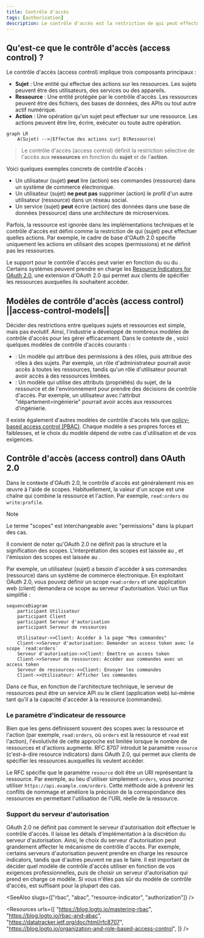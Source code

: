 ```yaml
---
title: Contrôle d'accès
tags: [authorization]
description: Le contrôle d'accès est la restriction de qui peut effectuer quelles actions sur certaines ressources dans un système. C'est un mécanisme de sécurité fondamental pour définir et appliquer les politiques d'accès.
---
```


## Qu'est-ce que le contrôle d'accès (access control) ?

Le contrôle d'accès (access control) implique trois composants principaux :

- **Sujet** : Une entité qui effectue des actions sur les ressources. Les sujets peuvent être des utilisateurs, des services ou des appareils.
- **Ressource** : Une entité protégée par le contrôle d'accès. Les ressources peuvent être des fichiers, des bases de données, des APIs ou tout autre actif numérique.
- **Action** : Une opération qu'un sujet peut effectuer sur une ressource. Les actions peuvent être lire, écrire, exécuter ou toute autre opération.

```mermaid
graph LR
    A(Sujet) -->|Effectue des actions sur| B(Ressource)
```

> Le contrôle d'accès (access control) définit la restriction sélective de l'accès aux **ressources** en fonction du **sujet** et de l'**action**.

Voici quelques exemples concrets de contrôle d'accès :

- Un utilisateur (sujet) **peut** lire (action) ses commandes (ressource) dans un système de commerce électronique.
- Un utilisateur (sujet) **ne peut pas** supprimer (action) le profil d'un autre utilisateur (ressource) dans un réseau social.
- Un service (sujet) **peut** écrire (action) des données dans une base de données (ressource) dans une architecture de microservices.

Parfois, la ressource est ignorée dans les implémentations techniques et le contrôle d'accès est défini comme la restriction de qui (sujet) peut effectuer quelles actions. Par exemple, le cadre de base d'OAuth 2.0 spécifie uniquement les actions en utilisant des scopes (permissions) et ne définit pas les ressources.

Le support pour le contrôle d'accès peut varier en fonction du <Ref slug="authorization-server" /> ou du <Ref slug="identity-provider" />. Certains systèmes peuvent prendre en charge les [Resource Indicators for OAuth 2.0](https://datatracker.ietf.org/doc/html/rfc8707), une extension d'OAuth 2.0 qui permet aux clients de spécifier les ressources auxquelles ils souhaitent accéder.

## Modèles de contrôle d'accès (access control) ||access-control-models||

Décider des restrictions entre quelques sujets et ressources est simple, mais pas évolutif. Ainsi, l'industrie a développé de nombreux modèles de contrôle d'accès pour les gérer efficacement. Dans le contexte de <Ref slug="iam" />, voici quelques modèles de contrôle d'accès courants :

- <Ref slug="rbac" /> : Un modèle qui attribue des permissions à des rôles, puis attribue des rôles à des sujets. Par exemple, un rôle d'administrateur pourrait avoir accès à toutes les ressources, tandis qu'un rôle d'utilisateur pourrait avoir accès à des ressources limitées.
- <Ref slug="abac" /> : Un modèle qui utilise des attributs (propriétés) du sujet, de la ressource et de l'environnement pour prendre des décisions de contrôle d'accès. Par exemple, un utilisateur avec l'attribut "département=ingénierie" pourrait avoir accès aux ressources d'ingénierie.

Il existe également d'autres modèles de contrôle d'accès tels que [policy-based access control (PBAC)](https://csrc.nist.gov/glossary/term/policy_based_access_control). Chaque modèle a ses propres forces et faiblesses, et le choix du modèle dépend de votre cas d'utilisation et de vos exigences.

## Contrôle d'accès (access control) dans OAuth 2.0

Dans le contexte d'OAuth 2.0, le contrôle d'accès est généralement mis en œuvre à l'aide de <Ref slug="scope">scopes</Ref>. Habituellement, la valeur d'un scope est une chaîne qui combine la ressource et l'action. Par exemple, `read:orders` ou `write:profile`.

> [!Note]
> Le terme "scopes" est interchangeable avec "permissions" dans la plupart des cas.

Il convient de noter qu'OAuth 2.0 ne définit pas la structure et la signification des scopes. L'interprétation des scopes est laissée au <Ref slug="resource-server" />, et l'émission des scopes est laissée au <Ref slug="authorization-server" />.

Par exemple, un utilisateur (sujet) a besoin d'accéder à ses commandes (ressource) dans un système de commerce électronique. En exploitant OAuth 2.0, vous pouvez définir un scope `read:orders` et une application web (client) demandera ce scope au serveur d'autorisation. Voici un flux simplifié :

```mermaid
sequenceDiagram
    participant Utilisateur
    participant Client
    participant Serveur d'autorisation
    participant Serveur de ressources

    Utilisateur->>Client: Accéder à la page "Mes commandes"
    Client->>Serveur d'autorisation: Demander un access token avec le scope `read:orders`
    Serveur d'autorisation->>Client: Émettre un access token
    Client->>Serveur de ressources: Accéder aux commandes avec un access token
    Serveur de ressources->>Client: Envoyer les commandes
    Client->>Utilisateur: Afficher les commandes
```

Dans ce flux, en fonction de l'architecture technique, le serveur de ressources peut être un service API ou le client (application web) lui-même tant qu'il a la capacité d'accéder à la ressource (commandes).

### Le paramètre d'indicateur de ressource

Bien que les gens définissent souvent des scopes avec la ressource et l'action (par exemple, `read:orders`, où `orders` est la ressource et `read` est l'action), l'évolutivité de cette approche est limitée lorsque le nombre de ressources et d'actions augmente. RFC 8707 introduit le paramètre `resource` (c'est-à-dire <Ref slug="resource-indicator">resource indicators</Ref>) dans OAuth 2.0, qui permet aux clients de spécifier les ressources auxquelles ils veulent accéder.

Le RFC spécifie que le paramètre `resource` doit être un URI représentant la ressource. Par exemple, au lieu d'utiliser simplement `orders`, vous pourriez utiliser `https://api.example.com/orders`. Cette méthode aide à prévenir les conflits de nommage et améliore la précision de la correspondance des ressources en permettant l'utilisation de l'URL réelle de la ressource.

### Support du serveur d'autorisation

OAuth 2.0 ne définit pas comment le serveur d'autorisation doit effectuer le contrôle d'accès. Il laisse les détails d'implémentation à la discrétion du serveur d'autorisation. Ainsi, le choix du serveur d'autorisation peut grandement affecter le mécanisme de contrôle d'accès. Par exemple, certains serveurs d'autorisation peuvent prendre en charge les resource indicators, tandis que d'autres peuvent ne pas le faire. Il est important de décider quel modèle de contrôle d'accès utiliser en fonction de vos exigences professionnelles, puis de choisir un serveur d'autorisation qui prend en charge ce modèle. Si vous n'êtes pas sûr du modèle de contrôle d'accès, <Ref slug="rbac" /> est suffisant pour la plupart des cas.

<SeeAlso slugs={["rbac", "abac", "resource-indicator", "authorization"]} />

<Resources
  urls={[
    "https://blog.logto.io/mastering-rbac",
    "https://blog.logto.io/rbac-and-abac",
    "https://datatracker.ietf.org/doc/html/rfc8707",
    "https://blog.logto.io/organization-and-role-based-access-control",
  ]}
/>
